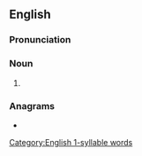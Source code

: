 ==English==

===Pronunciation===

{{rfp|lang=en}}

{{rfap|lang=en}}

===Noun===
{{head|en|noun plural form}}

# {{plural of|lath|lang=en}}

===Anagrams===
* {{anagrams|en|halts|lasht|shalt|sthal}}

[[Category:English 1-syllable words]]